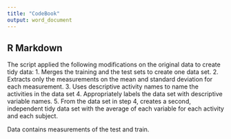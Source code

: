 ```yaml
---
title: "CodeBook"
output: word_document
---
```


## R Markdown
The script applied the following modifications on the original data to create tidy data: 
    1. Merges the training and the test sets to create one data set.
    2. Extracts only the measurements on the mean and standard deviation for each measurement.
    3. Uses descriptive activity names to name the activities in the data set
    4. Appropriately labels the data set with descriptive variable names.
    5. From the data set in step 4, creates a second, independent tidy data set with the average of each variable for each activity and each subject.
    
Data contains measurements of the test and train.


